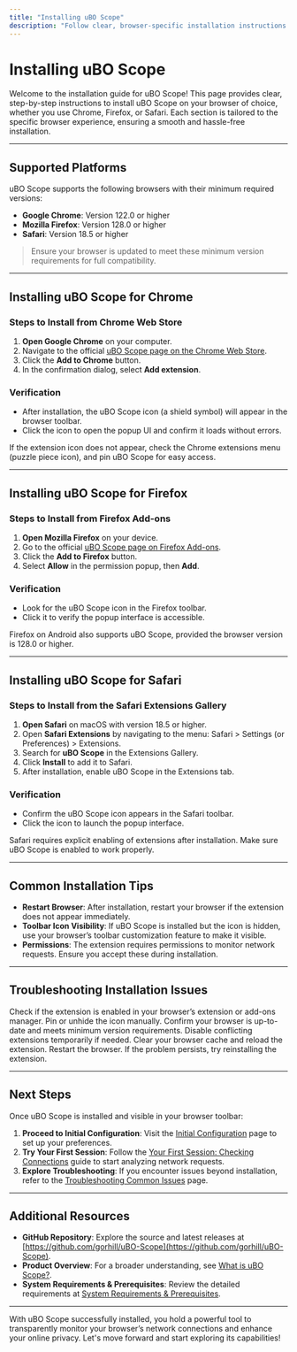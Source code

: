 ```yaml
---
title: "Installing uBO Scope"
description: "Follow clear, browser-specific installation instructions for Chrome, Firefox, and Safari. This page walks through installation from the respective web stores, covering all supported platforms with practical tips for a smooth onboarding experience."
---
```


# Installing uBO Scope

Welcome to the installation guide for uBO Scope! This page provides clear, step-by-step instructions to install uBO Scope on your browser of choice, whether you use Chrome, Firefox, or Safari. Each section is tailored to the specific browser experience, ensuring a smooth and hassle-free installation.

---

## Supported Platforms

uBO Scope supports the following browsers with their minimum required versions:

- **Google Chrome**: Version 122.0 or higher
- **Mozilla Firefox**: Version 128.0 or higher
- **Safari**: Version 18.5 or higher

> Ensure your browser is updated to meet these minimum version requirements for full compatibility.

---

## Installing uBO Scope for Chrome

### Steps to Install from Chrome Web Store

1. **Open Google Chrome** on your computer.
2. Navigate to the official [uBO Scope page on the Chrome Web Store](https://chromewebstore.google.com/detail/ubo-scope/bbdpgcaljkaaigfcomhidmneffjjjfgp).
3. Click the **Add to Chrome** button.
4. In the confirmation dialog, select **Add extension**.

### Verification

- After installation, the uBO Scope icon (a shield symbol) will appear in the browser toolbar.
- Click the icon to open the popup UI and confirm it loads without errors.

<Tip>
If the extension icon does not appear, check the Chrome extensions menu (puzzle piece icon), and pin uBO Scope for easy access.
</Tip>

---

## Installing uBO Scope for Firefox

### Steps to Install from Firefox Add-ons

1. **Open Mozilla Firefox** on your device.
2. Go to the official [uBO Scope page on Firefox Add-ons](https://addons.mozilla.org/firefox/addon/ubo-scope/).
3. Click the **Add to Firefox** button.
4. Select **Allow** in the permission popup, then **Add**.

### Verification

- Look for the uBO Scope icon in the Firefox toolbar.
- Click it to verify the popup interface is accessible.

<Note>
Firefox on Android also supports uBO Scope, provided the browser version is 128.0 or higher.
</Note>

---

## Installing uBO Scope for Safari

### Steps to Install from the Safari Extensions Gallery

1. **Open Safari** on macOS with version 18.5 or higher.
2. Open **Safari Extensions** by navigating to the menu: Safari > Settings (or Preferences) > Extensions.
3. Search for **uBO Scope** in the Extensions Gallery.
4. Click **Install** to add it to Safari.
5. After installation, enable uBO Scope in the Extensions tab.

### Verification

- Confirm the uBO Scope icon appears in the Safari toolbar.
- Click the icon to launch the popup interface.

<Warning>
Safari requires explicit enabling of extensions after installation. Make sure uBO Scope is enabled to work properly.
</Warning>

---

## Common Installation Tips

- **Restart Browser**: After installation, restart your browser if the extension does not appear immediately.
- **Toolbar Icon Visibility**: If uBO Scope is installed but the icon is hidden, use your browser’s toolbar customization feature to make it visible.
- **Permissions**: The extension requires permissions to monitor network requests. Ensure you accept these during installation.

---

## Troubleshooting Installation Issues

<AccordionGroup title="Common Installation Issues & Solutions">
<Accordion title="Extension Not Showing in Toolbar">
Check if the extension is enabled in your browser’s extension or add-ons manager. Pin or unhide the icon manually.
</Accordion>
<Accordion title="Installation Fails or Button Disabled">
Confirm your browser is up-to-date and meets minimum version requirements. Disable conflicting extensions temporarily if needed.
</Accordion>
<Accordion title="Pop-up UI Does Not Load After Installation">
Clear your browser cache and reload the extension. Restart the browser. If the problem persists, try reinstalling the extension.
</Accordion>
</AccordionGroup>

---

## Next Steps

Once uBO Scope is installed and visible in your browser toolbar:

1. **Proceed to Initial Configuration**: Visit the [Initial Configuration](../../getting-started/installation-and-setup/first-configuration) page to set up your preferences.
2. **Try Your First Session**: Follow the [Your First Session: Checking Connections](../../getting-started/first-use-and-validation/first-use) guide to start analyzing network requests.
3. **Explore Troubleshooting**: If you encounter issues beyond installation, refer to the [Troubleshooting Common Issues](../../getting-started/first-use-and-validation/troubleshooting) page.

---

## Additional Resources

- **GitHub Repository**: Explore the source and latest releases at [https://github.com/gorhill/uBO-Scope](https://github.com/gorhill/uBO-Scope).
- **Product Overview**: For a broader understanding, see [What is uBO Scope?](../../overview/product-intro-value/what-is-ubo-scope).
- **System Requirements & Prerequisites**: Review the detailed requirements at [System Requirements & Prerequisites](../../getting-started/installation-and-setup/prerequisites).

---

With uBO Scope successfully installed, you hold a powerful tool to transparently monitor your browser’s network connections and enhance your online privacy. Let's move forward and start exploring its capabilities!
